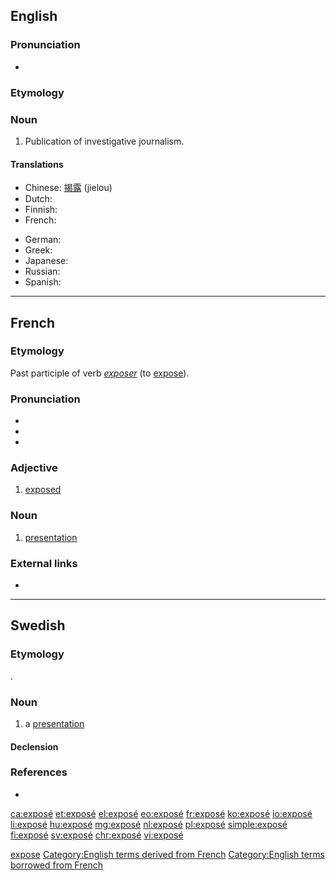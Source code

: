 {{also|expose|Exposé}}
==English==

===Pronunciation===
* {{IPA|/ˌɛkspoʊˈzeɪ/|lang=en}}

===Etymology===
{{bor|en|fr|exposé}}

===Noun===
{{wikipedia}}
{{en-noun}}

# Publication of investigative journalism.

====Translations====
{{trans-top|publication}}
* Chinese: [[揭露]] (jielou)
* Dutch: {{t+|nl|exposé|n}}
* Finnish: {{t+|fi|paljastus}}
* French: {{t+|fr|révélations|f-p}}
{{trans-mid}}
* German: {{t+|de|Exposé}}
* Greek: {{t+|el|έκθεση}}
* Japanese: {{t+|ja|暴露|tr=ばくろ, bakuro|sc=Jpan}}
* Russian: {{t+|ru|разоблаче́ние|n}}
* Spanish: {{t+|es|exposición}}
{{trans-bottom}}

[[Category:English terms spelled with É|expose]]
[[Category:English terms derived from French]]
[[Category:English terms borrowed from French]]

----

==French==

===Etymology===
Past participle of verb ''[[exposer]]'' (to [[expose]]).

===Pronunciation===
* {{IPA|/ɛks.po.ze/|lang=fr}}
* {{audio|Fr-exposé.ogg|Audio (France, Paris)|lang=fr}}
* {{homophones|exposée|exposées|exposer|exposés|exposez|lang=fr}}

===Adjective===
{{fr-adj}}

# [[exposed]]

===Noun===
{{fr-noun|m}}

# [[presentation]]

===External links===
* {{R:TLFi}}

----

==Swedish==

===Etymology===
{{bor|sv|fr|exposé}}.

===Noun===
{{sv-noun|c}}

# a [[presentation]]

====Declension====
{{sv-infl-noun-c-r|3=exposée}}

===References===
* {{R:runeberg.org|saol|8|0080.html exposé}}

[[ca:exposé]]
[[et:exposé]]
[[el:exposé]]
[[eo:exposé]]
[[fr:exposé]]
[[ko:exposé]]
[[io:exposé]]
[[li:exposé]]
[[hu:exposé]]
[[mg:exposé]]
[[nl:exposé]]
[[pl:exposé]]
[[simple:exposé]]
[[fi:exposé]]
[[sv:exposé]]
[[chr:exposé]]
[[vi:exposé]]